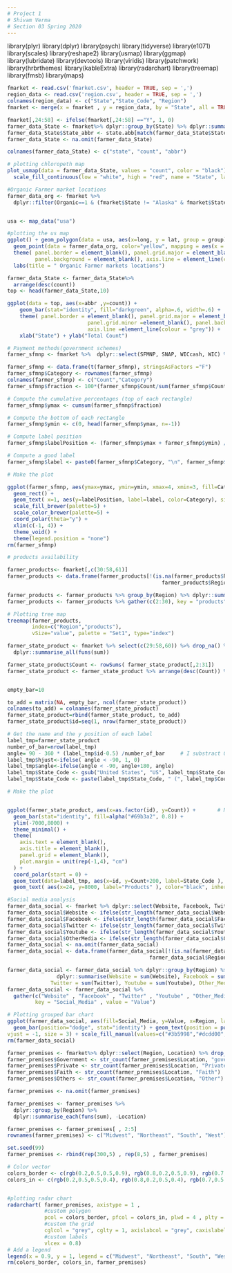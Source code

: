 ---
# Project 1
# Shivam Verma
# Section 03 Spring 2020
---


library(plyr)
library(dplyr)
library(psych)
library(tidyverse) 
library(e1071)
library(scales)
library(reshape2)
library(usmap)
library(ggmap)
library(lubridate)
library(devtools)
library(viridis)
library(patchwork)
library(hrbrthemes)
library(kableExtra)
library(radarchart)
library(treemap)
library(fmsb)
library(maps)

```{r}
fmarket <- read.csv('fmarket.csv', header = TRUE, sep = ',')
region_data <- read.csv('region.csv', header = TRUE, sep = ',')
colnames(region_data) <- c("State","State_Code", "Region")
fmarket <- merge(x = fmarket , y = region_data, by = "State", all = TRUE)    

fmarket[,24:58] <- ifelse(fmarket[,24:58] =="Y", 1, 0)
farmer_data_State <- fmarket%>% dplyr::group_by(State) %>% dplyr::summarise(count=n())
farmer_data_State$State_abbr <- state.abb[match(farmer_data_State$State,state.name)]
farmer_data_State <- na.omit(farmer_data_State)

colnames(farmer_data_State) <- c("state", "count", "abbr")

# plotting chloropeth map
plot_usmap(data = farmer_data_State, values = "count", color = "black") + 
  scale_fill_continuous(low = "white", high = "red", name = "State", label = scales::comma) +           theme(legend.position = "right") + labs(title =  "Farmer Markets spread across USA")  


```

```{r}
#Organic Farmer market locations
farmer_data_org <- fmarket %>% 
  dplyr::filter(Organic==1 & (fmarket$State != "Alaska" & fmarket$State != "Puerto Rico") & x > -150 & x < -50)       %>% drop_na()  %>% dplyr::select(x,y)


usa <- map_data("usa") 

#plotting the us map
ggplot() + geom_polygon(data = usa, aes(x=long, y = lat, group = group)) + coord_fixed(1.3) + 
  geom_point(data = farmer_data_org, color="yellow", mapping = aes(x = x, y = y)) + 
  theme( panel.border = element_blank(), panel.grid.major = element_blank(), panel.grid.minor = element_blank(),
         panel.background = element_blank(), axis.line = element_line(colour = "grey")) + 
  labs(title = " Organic Farmer markets locations")
```


```{r}
farmer_data_State <- farmer_data_State%>%
  arrange(desc(count)) 
top <- head(farmer_data_State,10)

ggplot(data = top, aes(x=abbr ,y=count)) +
    geom_bar(stat="identity", fill="darkgreen", alpha=.6, width=.6) +
    theme( panel.border = element_blank(), panel.grid.major = element_blank(), 
                          panel.grid.minor =element_blank(), panel.background = element_blank(), 
                          axis.line =element_line(colour = "grey")) +
    xlab("State") + ylab("Total Count")
```
```{r echo=FALSE, message=FALSE, warning=FALSE}
# Payment methods(government schemes)
farmer_sfmnp <- fmarket %>%  dplyr::select(SFMNP, SNAP, WICcash, WIC) %>% dplyr::summarise_all(funs(sum))

farmer_sfmnp <- data.frame(t(farmer_sfmnp), stringsAsFactors ="F")
farmer_sfmnp$Category <- rownames(farmer_sfmnp)
colnames(farmer_sfmnp) <- c("Count","Category")
farmer_sfmnp$fraction <- 100*(farmer_sfmnp$Count/sum(farmer_sfmnp$Count))

# Compute the cumulative percentages (top of each rectangle)
farmer_sfmnp$ymax <- cumsum(farmer_sfmnp$fraction)

# Compute the bottom of each rectangle
farmer_sfmnp$ymin <- c(0, head(farmer_sfmnp$ymax, n=-1))

# Compute label position
farmer_sfmnp$labelPosition <- (farmer_sfmnp$ymax + farmer_sfmnp$ymin) / 2

# Compute a good label
farmer_sfmnp$label <- paste0(farmer_sfmnp$Category, "\n", farmer_sfmnp$Count)

# Make the plot

ggplot(farmer_sfmnp, aes(ymax=ymax, ymin=ymin, xmax=4, xmin=3, fill=Category)) +
  geom_rect() +
  geom_text( x=1, aes(y=labelPosition, label=label, color=Category), size=6) + 
  scale_fill_brewer(palette=5) +
  scale_color_brewer(palette=5) +
  coord_polar(theta="y") +
  xlim(c(-1, 4)) +
  theme_void() +
  theme(legend.position = "none")
rm(farmer_sfmnp)

```

```{r}
# products availability

farmer_products<- fmarket[,c(30:58,61)]
farmer_products <- data.frame(farmer_products[!(is.na(farmer_products$Region) | 
                                                  farmer_products$Region == ""), ])

farmer_products <- farmer_products %>% group_by(Region) %>% dplyr::summarise_all(funs(sum))
farmer_products <- farmer_products %>% gather(c(2:30), key = "products" , value = "value")

# Plotting tree map
treemap(farmer_products,
        index=c("Region","products"),
        vSize="value", palette = "Set1", type="index")

```

```{r}
farmer_state_product <- fmarket %>% select(c(29:58,60)) %>% drop_na() %>% group_by(State_Code) %>%
  dplyr::summarise_all(funs(sum))

farmer_state_product$Count <- rowSums( farmer_state_product[,2:31])
farmer_state_product <- farmer_state_product %>% arrange(desc(Count)) %>% mutate(State_Code=factor(State_Code, State_Code))


empty_bar=10

to_add = matrix(NA, empty_bar, ncol(farmer_state_product))
colnames(to_add) = colnames(farmer_state_product)
farmer_state_product=rbind(farmer_state_product, to_add)
farmer_state_product$id=seq(1, nrow(farmer_state_product))

# Get the name and the y position of each label
label_tmp=farmer_state_product
number_of_bar=nrow(label_tmp)
angle= 90 - 360 * (label_tmp$id-0.5) /number_of_bar     # I substract 0.5 because the letter must have the angle of the center of the bars. Not extreme right(1) or extreme left (0)
label_tmp$hjust<-ifelse( angle < -90, 1, 0)
label_tmp$angle<-ifelse(angle < -90, angle+180, angle)
label_tmp$State_Code <- gsub("United States", "US", label_tmp$State_Code)
label_tmp$State_Code <- paste(label_tmp$State_Code, " (", label_tmp$Count,")", sep="")

# Make the plot


ggplot(farmer_state_product, aes(x=as.factor(id), y=Count)) +       # Note that id is a factor. If x is numeric, there is some space between the first bar
  geom_bar(stat="identity", fill=alpha("#69b3a2", 0.8)) + 
  ylim(-7000,8000) +
  theme_minimal() +
  theme(
    axis.text = element_blank(),
    axis.title = element_blank(),
    panel.grid = element_blank(),
    plot.margin = unit(rep(-1,4), "cm") 
  ) +
  coord_polar(start = 0) + 
  geom_text(data=label_tmp, aes(x=id, y=Count+200, label=State_Code ), color="black", fontface="bold",alpha=0.6, size=2.5, angle= label_tmp$angle, hjust=label_tmp$hjust, inherit.aes = FALSE ) +
  geom_text( aes(x=24, y=8000, label="Products" ), color="black", inherit.aes = FALSE)

```

```{r}

#Social media analysis
farmer_data_social <- fmarket %>% dplyr::select(Website, Facebook, Twitter, Youtube, OtherMedia, Region)
farmer_data_social$Website <- ifelse(str_length(farmer_data_social$Website)>0,1,0) 
farmer_data_social$Facebook <- ifelse(str_length(farmer_data_social$Facebook)>0,1,0) 
farmer_data_social$Twitter <- ifelse(str_length(farmer_data_social$Twitter)>0,1,0) 
farmer_data_social$Youtube <- ifelse(str_length(farmer_data_social$Youtube)>0,1,0) 
farmer_data_social$OtherMedia <- ifelse(str_length(farmer_data_social$OtherMedia)>0,1,0) 
farmer_data_social <- na.omit(farmer_data_social)
farmer_data_social <- data.frame(farmer_data_social[!(is.na(farmer_data_social$Region) | 
                                              farmer_data_social$Region == ""), ])

farmer_data_social <- farmer_data_social %>% dplyr::group_by(Region) %>% 
                dplyr::summarise(Website = sum(Website), Facebook = sum(Facebook),
              Twitter = sum(Twitter), Youtube = sum(Youtube), Other_Media = sum(OtherMedia))
farmer_data_social <- farmer_data_social %>% 
  gather(c("Website" , "Facebook" , "Twitter" , "Youtube" , "Other_Media"), 
         key = "Social_Media" , value = "Value")  

# Plotting grouped bar chart
ggplot(farmer_data_social, aes(fill=Social_Media, y=Value, x=Region, label = Value)) +
  geom_bar(position="dodge", stat="identity") + geom_text(position = position_dodge(width = 0.9),
vjust = -1, size = 3) + scale_fill_manual(values=c("#3b5998","#dcdd00","#00ACEE","#37ff32","#c4302b"))
rm(farmer_data_social)


```

```{r message=FALSE, warning=FALSE}
farmer_premises <- fmarket%>% dplyr::select(Region, Location) %>% drop_na() 
farmer_premises$Government <- str_count(farmer_premises$Location, "government")
farmer_premises$Private <- str_count(farmer_premises$Location, "Private")
farmer_premises$Faith <- str_count(farmer_premises$Location, "Faith")
farmer_premises$Others <- str_count(farmer_premises$Location, "Other")

farmer_premises <- na.omit(farmer_premises)

farmer_premises <- farmer_premises %>%
  dplyr::group_by(Region) %>%
  dplyr::summarise_each(funs(sum), -Location)

farmer_premises <- farmer_premises[ , 2:5]
rownames(farmer_premises) <- c("Midwest", "Northeast", "South", "West")

set.seed(99)
farmer_premises <- rbind(rep(300,5) , rep(8,5) , farmer_premises)

# Color vector
colors_border <- c(rgb(0.2,0.5,0.5,0.9), rgb(0.8,0.2,0.5,0.9), rgb(0.7,0.5,0.1,0.9) )
colors_in <- c(rgb(0.2,0.5,0.5,0.4), rgb(0.8,0.2,0.5,0.4), rgb(0.7,0.5,0.1,0.4) )


#plotting radar chart
radarchart( farmer_premises, axistype = 1 , 
            #custom polygon
            pcol = colors_border, pfcol = colors_in, plwd = 4 , plty = 1,
            #custom the grid
            cglcol = "grey", cglty = 1, axislabcol = "grey", caxislabels = seq(0,300,75), cglwd = 0.8,
            #custom labels
            vlcex = 0.8)
# Add a legend
legend(x = 0.9, y = 1, legend = c("Midwest", "Northeast", "South", "West"), bty = "n", pch = 20 , col = colors_in, text.col = "black", cex = 1.2, pt.cex = 3)
rm(colors_border, colors_in, farmer_premises)

```



